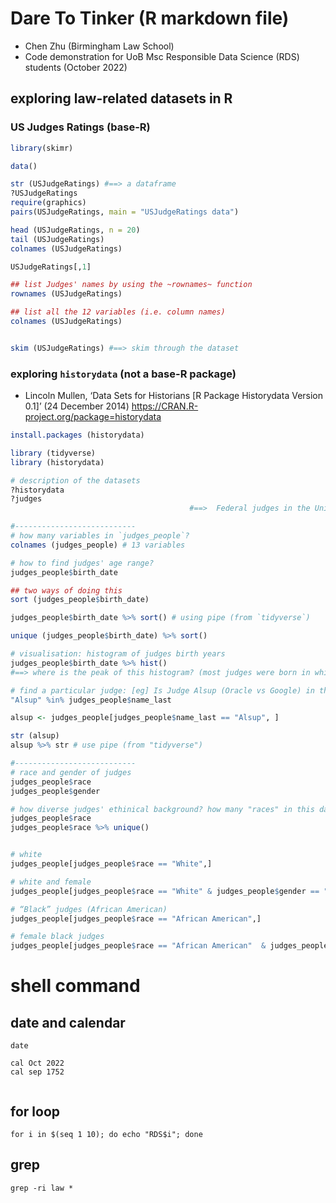 # Dare To Tinker (R markdown file)
- Chen Zhu (Birmingham Law School)
- Code demonstration for UoB Msc Responsible Data Science (RDS) students (October 2022)


## exploring law-related datasets in R 
### US Judges Ratings (base-R)

```r
library(skimr)

data()

str (USJudgeRatings) #==> a dataframe
?USJudgeRatings
require(graphics)
pairs(USJudgeRatings, main = "USJudgeRatings data")

head (USJudgeRatings, n = 20)
tail (USJudgeRatings)
colnames (USJudgeRatings)

USJudgeRatings[,1]

## list Judges' names by using the ~rownames~ function
rownames (USJudgeRatings)

## list all the 12 variables (i.e. column names)
colnames (USJudgeRatings)


skim (USJudgeRatings) #==> skim through the dataset
```

### exploring `historydata` (not a base-R package)

- Lincoln Mullen, ‘Data Sets for Historians [R Package Historydata Version 0.1]’ (24 December 2014) <https://CRAN.R-project.org/package=historydata>

 
```r
install.packages (historydata)

library (tidyverse)
library (historydata)

# description of the datasets
?historydata
?judges
                                        #==>  Federal judges in the United States of America since 1789; two dataframes ‘judges_people’ and ‘judges_appointments’.

#---------------------------
# how many variables in `judges_people`?
colnames (judges_people) # 13 variables

# how to find judges' age range? 
judges_people$birth_date 

## two ways of doing this
sort (judges_people$birth_date)

judges_people$birth_date %>% sort() # using pipe (from `tidyverse`)

unique (judges_people$birth_date) %>% sort()

# visualisation: histogram of judges birth years
judges_people$birth_date %>% hist()
#==> where is the peak of this histogram? (most judges were born in which decade?)

# find a particular judge: [eg] Is Judge Alsup (Oracle vs Google) in this data?
"Alsup" %in% judges_people$name_last

alsup <- judges_people[judges_people$name_last == "Alsup", ]

str (alsup) 
alsup %>% str # use pipe (from "tidyverse")

#---------------------------
# race and gender of judges
judges_people$race
judges_people$gender

# how diverse judges' ethinical background? how many "races" in this dataset?
judges_people$race 
judges_people$race %>% unique() 


# white
judges_people[judges_people$race == "White",]

# white and female
judges_people[judges_people$race == "White" & judges_people$gender == "F", ] # white female judges

# “Black” judges (African American)
judges_people[judges_people$race == "African American",]

# female black judges
judges_people[judges_people$race == "African American"  & judges_people$gender == "F", ]

```
# shell command
## date and calendar 

```shell
date

cal Oct 2022
cal sep 1752


```
## for loop
```shell
for i in $(seq 1 10); do echo "RDS$i"; done
```

## grep
```shell
grep -ri law *
```

 
